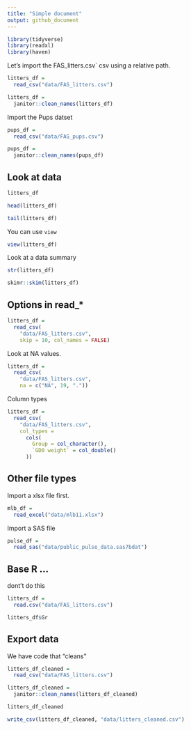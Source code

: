 ```yaml
---
title: "Simple document"
output: github_document
---
```




```r
library(tidyverse)
library(readxl)
library(haven)
```


Let's import the FAS_litters.csv` csv using a relative path.



```r
litters_df = 
  read_csv("data/FAS_litters.csv")

litters_df = 
  janitor::clean_names(litters_df)
```

Import the Pups datset

```r
pups_df = 
  read_csv("data/FAS_pups.csv")

pups_df = 
  janitor::clean_names(pups_df)
```


## Look at data

```r
litters_df

head(litters_df)

tail(litters_df)
```

You can use `view`

```r
view(litters_df)
```

Look at a data summary

```r
str(litters_df)

skimr::skim(litters_df)
```

## Options in read_*


```r
litters_df = 
  read_csv(
    "data/FAS_litters.csv",
    skip = 10, col_names = FALSE)
```

Look at NA values.



```r
litters_df = 
  read_csv(
    "data/FAS_litters.csv",
    na = c("NA", 19, "."))
```


Column types

```r
litters_df = 
  read_csv(
    "data/FAS_litters.csv",
    col_types = 
      cols(
        Group = col_character(),
        `GD0 weight` = col_double()
      ))
```


## Other file types

Import a xlsx file first.


```r
mlb_df =
  read_excel("data/mlb11.xlsx")
```

Import a SAS file

```r
pulse_df = 
  read_sas("data/public_pulse_data.sas7bdat")
```


## Base R ...

dont't do this

```r
litters_df =
  read.csv("data/FAS_litters.csv")

litters_df$Gr
```

## Export data

We have code that "cleans" 

```r
litters_df_cleaned = 
  read_csv("data/FAS_litters.csv")

litters_df_cleaned = 
  janitor::clean_names(litters_df_cleaned)

litters_df_cleaned

write_csv(litters_df_cleaned, "data/litters_cleaned.csv")
```
